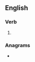 ==English==

===Verb===
{{head|en|verb form}}

# {{en-past of|kipe}}

===Anagrams===
* {{anagrams|en|pekid|piked}}